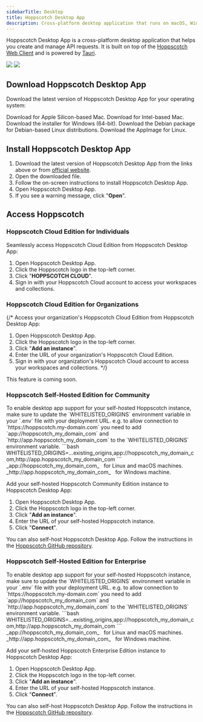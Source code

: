 ```yaml
---
sidebarTitle: Desktop
title: Hoppscotch Desktop App
description: Cross-platform desktop application that runs on macOS, Windows, and Linux.
---
```


Hoppscotch Desktop App is a cross-platform desktop application that helps you create and manage API requests. It is built on top of the [Hoppscotch Web Client](/documentation/clients/web) and is powered by [Tauri](https://tauri.app).

<Frame>
  <img className="block border border-black/5 rounded-md dark:border-white/5 dark:hidden" src="/images/apilab.png" />
  <img className="hidden border border-black/5 rounded-md dark:border-white/5 dark:block" src="/images/apilab-dark.png" />
</Frame>

## Download Hoppscotch Desktop App

Download the latest version of Hoppscotch Desktop App for your operating system:

<AccordionGroup>
  <Accordion title="Mac" icon="apple">
    <Card title="Apple Silicon (.dmg)" href="https://github.com/hoppscotch/releases/releases/latest/download/Hoppscotch_mac_aarch64.dmg">
      Download for Apple Silicon-based Mac.
    </Card>
    <Card title="Intel (.dmg)" href="https://github.com/hoppscotch/releases/releases/latest/download/Hoppscotch_mac_x64.dmg">
      Download for Intel-based Mac.
    </Card>
  </Accordion>
  <Accordion title="Windows" icon="windows">
    <Card title="Windows Installer (.msi)" href="https://github.com/hoppscotch/releases/releases/latest/download/Hoppscotch_win_x64.msi">
      Download the installer for Windows (64-bit).
    </Card>
  </Accordion>
  <Accordion title="Linux" icon="linux">
    <Card title="Debian (.deb)" href="https://github.com/hoppscotch/releases/releases/latest/download/Hoppscotch_linux_x64.deb">
      Download the Debian package for Debian-based Linux distributions.
    </Card>
    <Card title="App Image (.AppImage)" href="https://github.com/hoppscotch/releases/releases/latest/download/Hoppscotch_linux_x64.AppImage">
      Download the AppImage for Linux.
    </Card>
  </Accordion>
</AccordionGroup>

## Install Hoppscotch Desktop App

1. Download the latest version of Hoppscotch Desktop App from the links above or from [official website](https://hoppscotch.com/download).
2. Open the downloaded file.
3. Follow the on-screen instructions to install Hoppscotch Desktop App.
4. Open Hoppscotch Desktop App.
5. If you see a warning message, click "**Open**".

## Access Hoppscotch

### Hoppscotch Cloud Edition for Individuals

Seamlessly access Hoppscotch Cloud Edition from Hoppscotch Desktop App:

1. Open Hoppscotch Desktop App.
2. Click the Hoppscotch logo in the top-left corner.
3. Click "**HOPPSCOTCH CLOUD**".
4. Sign in with your Hoppscotch Cloud account to access your workspaces and collections.

### Hoppscotch Cloud Edition for Organizations

{/* Access your organization's Hoppscotch Cloud Edition from Hoppscotch Desktop App:

1. Open Hoppscotch Desktop App.
2. Click the Hoppscotch logo in the top-left corner.
3. Click "**Add an instance**".
4. Enter the URL of your organization's Hoppscotch Cloud Edition.
5. Sign in with your organization's Hoppscotch Cloud account to access your workspaces and collections. */}

<Note>
  This feature is coming soon.
</Note>

### Hoppscotch Self-Hosted Edition for Community

<Warning>
  To enable desktop app support for your self-hosted Hoppscotch instance, make sure to update the `WHITELISTED_ORIGINS` environment variable in your `.env` file with your deployment URL.
</Warning>
<Note>
  e.g. to allow connection to `https://hoppscotch.my-domain.com` you need to add `app://hoppscotch_my_domain_com` and `http://app.hoppscotch_my_domain_com` to the `WHITELISTED_ORIGINS` environment variable.
  ```bash
  WHITELISTED_ORIGINS=...existing_origins,app://hoppscotch_my_domain_com,http://app.hoppscotch_my_domain_com
  ```
  <Tip>
    _app://hoppscotch_my_domain_com_ &nbsp; for Linux and macOS machines.
  </Tip>
  <Tip>
    _http://app.hoppscotch_my_domain_com_ &nbsp; for Windows machine.
  </Tip>
</Note>

Add your self-hosted Hoppscotch Community Edition instance to Hoppscotch Desktop App:

1. Open Hoppscotch Desktop App.
2. Click the Hoppscotch logo in the top-left corner.
3. Click "**Add an instance**".
4. Enter the URL of your self-hosted Hoppscotch instance.
5. Click "**Connect**".

<Tip>You can also self-host Hoppscotch Desktop App. Follow the instructions in the [Hoppscotch GitHub repository](https://github.com/hoppscotch/hoppscotch/tree/main/packages/hoppscotch-desktop).</Tip>

### Hoppscotch Self-Hosted Edition for Enterprise

<Warning>
  To enable desktop app support for your self-hosted Hoppscotch instance, make sure to update the `WHITELISTED_ORIGINS` environment variable in your `.env` file with your deployment URL.
</Warning>
<Note>
  e.g. to allow connection to `https://hoppscotch.my-domain.com` you need to add `app://hoppscotch_my_domain_com` and `http://app.hoppscotch_my_domain_com` to the `WHITELISTED_ORIGINS` environment variable.
  ```bash
  WHITELISTED_ORIGINS=...existing_origins,app://hoppscotch_my_domain_com,http://app.hoppscotch_my_domain_com
  ```
  <Tip>
    _app://hoppscotch_my_domain_com_ &nbsp; for Linux and macOS machines.
  </Tip>
  <Tip>
    _http://app.hoppscotch_my_domain_com_ &nbsp; for Windows machine.
  </Tip>
</Note>

Add your self-hosted Hoppscotch Enterprise Edition instance to Hoppscotch Desktop App:

1. Open Hoppscotch Desktop App.
2. Click the Hoppscotch logo in the top-left corner.
3. Click "**Add an instance**".
4. Enter the URL of your self-hosted Hoppscotch instance.
5. Click "**Connect**".

<Tip>You can also self-host Hoppscotch Desktop App. Follow the instructions in the [Hoppscotch GitHub repository](https://github.com/hoppscotch/hoppscotch/tree/main/packages/hoppscotch-desktop).</Tip>
